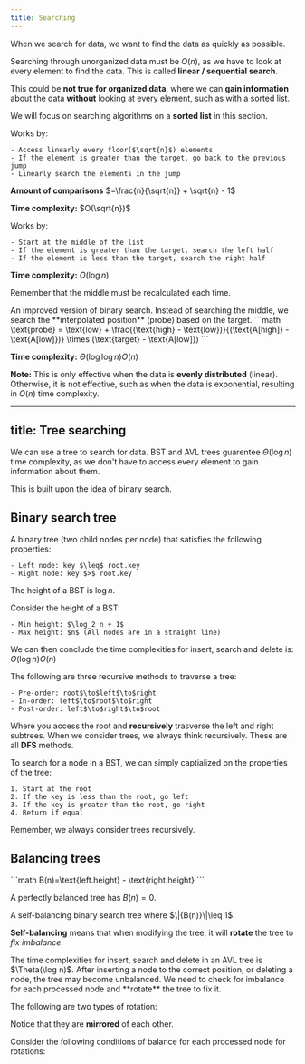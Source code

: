 ```yaml
---
title: Searching
---
```


When we search for data, we want to find the data as quickly as possible.

Searching through unorganized data must be $O(n)$, as we have to look at every element to find the data. This is called **linear / sequential search**.

This could be **not true for organized data**, where we can **gain information** about the data **without** looking at every element, such as with a sorted list.

We will focus on searching algorithms on a **sorted list** in this section.


<Block variant="primary" title="Jump search">
Works by:

    - Access linearly every floor($\sqrt{n}$) elements
    - If the element is greater than the target, go back to the previous jump
    - Linearly search the elements in the jump
**Amount of comparisons** $=\frac{n}{\sqrt{n}} + \sqrt{n} - 1$

**Time complexity:** $O(\sqrt{n})$
</Block>



<Block variant="primary" title="Binary search">
Works by:

    - Start at the middle of the list
    - If the element is greater than the target, search the left half
    - If the element is less than the target, search the right half

**Time complexity:**  $O(\log n)$

Remember that the middle must be recalculated each time.
</Block>



<Block variant="secondary" title="Interpolation search">
An improved version of binary search. Instead of searching the middle, we search the **interpolated position** (probe) based on the target.
```math
\text{probe} = \text{low} + \frac{(\text{high} - \text{low})}{(\text{A[high]} - \text{A[low]})} \times (\text{target} - \text{A[low]})
```

**Time complexity:** $\Theta(\log \log n) O(n)$

**Note:** This is only effective when the data is **evenly distributed** (linear). Otherwise, it is not effective, such as when the data is exponential, resulting in $O(n)$ time complexity.
</Block>


---
title: Tree searching
---

We can use a tree to search for data. BST and AVL trees guarentee $\Theta(\log n)$ time complexity, as we don't have to access every element to gain information about them.

This is built upon the idea of binary search.


## Binary search tree



<Block variant="primary" title="Binary search tree (BST)">
A binary tree (two child nodes per node) that satisfies the following properties:

    - Left node: key $\leq$ root.key
    - Right node: key $>$ root.key
The height of a BST is $\log n$.
</Block>



<Block variant="secondary" title="Time complexities">
Consider the height of a BST:

    - Min height: $\log_2 n + 1$
    - Max height: $n$ (All nodes are in a straight line)
We can then conclude the time complexities for insert, search and delete is: $\Theta(\log n) O(n)$
</Block>



<Block variant="secondary" title="Traversal methods">
The following are three recursive methods to traverse a tree:

    - Pre-order: root$\to$left$\to$right
    - In-order: left$\to$root$\to$right
    - Post-order: left$\to$right$\to$root
Where you access the root and **recursively** trasverse the left and right subtrees. When we consider trees, we always think recursively. These are all **DFS** methods.
</Block>


To search for a node in a BST, we can simply captialized on the properties of the tree:

    1. Start at the root
    2. If the key is less than the root, go left
    3. If the key is greater than the root, go right
    4. Return if equal
Remember, we always consider trees recursively.


## Balancing trees



<Block variant="knowledge" title="The balance factor">
```math
B(n)=\text{left.height} - \text{right.height}
```

A perfectly balanced tree has $B(n)=0$.
</Block>



<Block variant="primary" title="AVL tree">
A self-balancing binary search tree where $\|{B(n)}\|\leq 1$.

**Self-balancing** means that when modifying the tree, it will **rotate** the tree to *fix imbalance*.
</Block>



<Block variant="secondary" title="Time complexities">
The time complexities for insert, search and delete in an AVL tree is $\Theta(\log n)$.
</Block>



<Block variant="secondary" title="Rotations">
After inserting a node to the correct position, or deleting a node, the tree may become unbalanced. We need to check for imbalance for each processed node and **rotate** the tree to fix it.

The following are two types of rotation:














































Notice that they are **mirrored** of each other.

Consider the following conditions of balance for each processed node for rotations:












</Block>